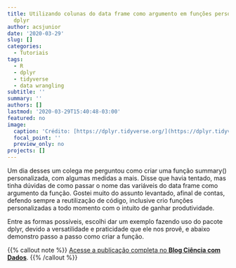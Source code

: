 ```yaml
---
title: Utilizando colunas do data frame como argumento em funções personalizadas com
  dplyr
author: acsjunior
date: '2020-03-29'
slug: []
categories:
  - Tutoriais
tags:
  - R
  - dplyr
  - tidyverse
  - data wrangling
subtitle: ''
summary: ''
authors: []
lastmod: '2020-03-29T15:40:48-03:00'
featured: no
image:
  caption: 'Crédito: [https://dplyr.tidyverse.org/](https://dplyr.tidyverse.org/)'
  focal_point: ''
  preview_only: no
projects: []
---
```


Um dia desses um colega me perguntou como criar uma função summary() personalizada, com algumas medidas a mais. Disse que havia tentado, mas tinha dúvidas de como passar o nome das variáveis do data frame como argumento da função. Gostei muito do assunto levantado, afinal de contas, defendo sempre a reutilização de código, inclusive crio funções personalizadas a todo momento com o intuito de ganhar produtividade.

Entre as formas possíveis, escolhi dar um exemplo fazendo uso do pacote dplyr, devido a versatilidade e praticidade que ele nos provê, e abaixo demonstro passo a passo como criar a função.

{{% callout note %}}
[Acesse a publicação completa no **Blog Ciência com Dados**](https://cienciacomdados.com.br/blog/2020-03-29-utilizando-colunas-do-data-frame-como-argumento-em-fun%C3%A7%C3%B5es-personalizadas-com-dplyr/).
{{% /callout %}}
